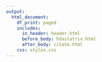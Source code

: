 ```yaml
---
output:
  html_document:
    df_print: paged
    includes:
      in_header: header.html
      before_body: hVastatrix.html
      after_body: citate.html
    css: styles.css
---
```

```r

```
